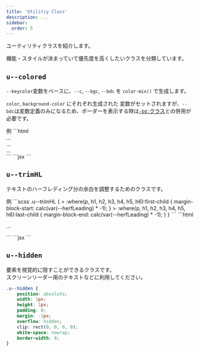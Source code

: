 ```yaml
---
title: 'Utilitiy Class'
description: ...
sidebar:
  order: 5
---
```



ユーティリティクラスを紹介します。

機能・スタイルが決まっていて優先度を高くしたいクラスを分類しています。



## `u--colored`

`--keycolor`変数をベースに、`--c`, `--bgc`, `--bdc` を `color-mix()` で生成します。

`color`, `background-color` にそれぞれ生成された 変数がセットされますが、`--bdc`は変数定義のみになるため、ボーダーを表示する時は[`-bd:`クラス](/ja/css/border)との併用が必要です。

<Preview>
	<PreviewTitle>例</PreviewTitle>
	<PreviewArea resize p='30'>
		<Lism className='u--colored' keycolor='blue' p='30'><Dummy length='codes' /></Lism>
		<Lism className='u--colored' keycolor='red' bd p='30'><Dummy length='codes' /></Lism>
		<Lism className='u--colored' keycolor='#688f04' bd='is' bdc='keycolor' bdw='4px' p='30'><Dummy length='codes' /></Lism>
	</PreviewArea>
	<PreviewCode slot="tab" label="HTML">
		```html
		<div class='u--colored -p:30' style='--keycolor:var(--blue)'>...</div>
		<div class='u--colored -bd: -p:30' style='--keycolor:var(--red)'>...</div>
		<div class='u--colored -bd:is -bdc:keycolor -p:30' style='--keycolor:#688f04;--bdw:4px'>...</div>
		```
	</PreviewCode>
	<PreviewCode slot="tab" label='JSX'>
		```jsx
		<Lism className='u--colored' keycolor='blue' p='30'><Dummy length='codes' /></Lism>
		<Lism className='u--colored' keycolor='red' bd p='30'><Dummy length='codes' /></Lism>
		<Lism className='u--colored' keycolor='#688f04' bd='is' bdc='keycolor' bdw='4px' p='30'><Dummy length='codes' /></Lism>
		```
	</PreviewCode>
</Preview>



## `u--trimHL`

テキストのハーフレディング分の余白を調整するためのクラスです。


<Preview>
	<PreviewTitle>例</PreviewTitle>
	<PreviewArea resize p='30'>
		<Lism className='u--trimHL' bd p='30'>
			<Dummy />
		</Lism>
	</PreviewArea>
	<PreviewCode slot="tab" label='CSS'>
```scss
.u--trimHL {
	> :where(p, h1, h2, h3, h4, h5, h6):first-child {
		margin-block-start: calc(var(--herfLeading) * -1);
	}
	> :where(p, h1, h2, h3, h4, h5, h6):last-child {
		margin-block-end: calc(var(--herfLeading) * -1);
	}
}
```
	</PreviewCode>
	<PreviewCode slot="tab" label="HTML">
		```html
		<div class="u--trimHL -bd: -p:30">
			<p>...</p>
		</div>
		```
	</PreviewCode>
	<PreviewCode slot="tab" label='JSX'>
		```jsx
		<Lism className='u--trimHL' bd p='30'>
			<Dummy />
		</Lism>
		```
	</PreviewCode>
</Preview>



## `u--hidden`

要素を視覚的に隠すことができるクラスです。  
スクリーンリーダー用のテキストなどに利用してください。

```css
.u--hidden {
	position: absolute;
	width: 1px;
	height: 1px;
	padding: 0;
	margin: -1px;
	overflow: hidden;
	clip: rect(0, 0, 0, 0);
	white-space: nowrap;
	border-width: 0;
}

```
